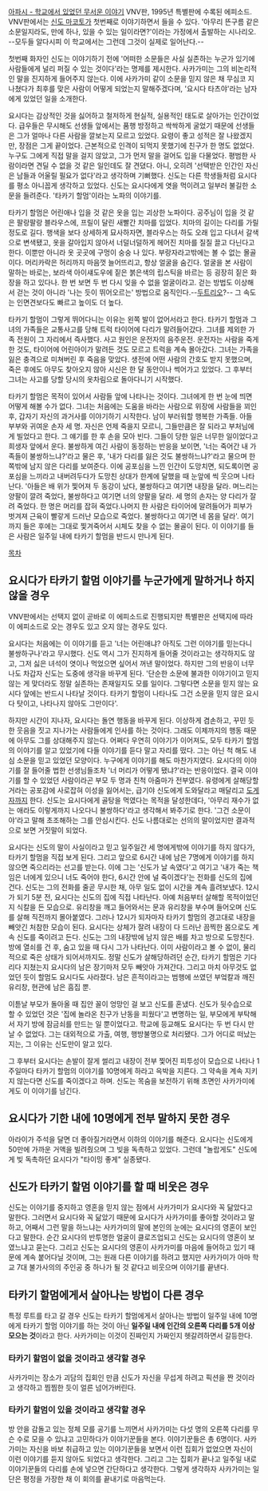 [[아파시 - 학교에서 있었던 무서운 이야기]] VNV판, 1995년 특별판에 수록된 에피소드. VNV판에서는 [[신도 마코토]]가 첫번째로 이야기하면서 들을 수 있다. '아무리 뜬구름 같은 소문일지라도, 만에 하나, 있을 수 있는 일이라면?'이라는 가정에서 출발하는 시나리오.  --모두들 알다시피 이 학교에서는 그런데 그것이 실제로 일어난다.--

첫번째 화자인 신도는 이야기하기 전에 '어떠한 소문들은 사실 실존하는 누군가 있기에 사람들에게 널리 퍼질 수 있는 것이다'라는 명제를 제시한다. 사카가미는 그의 비논리적인 말을 진지하게 들어주지 않는다. 이에 사카가미 같이 소문을 믿지 않은 채 무심코 지나쳤다가 최후를 맞은 사람이 어떻게 되었는지 말해주겠다며, '요시다 타츠야'라는 남자에게 있었던 일을 소개한다.

요시다는 감상적인 것을 싫어하고 철저하게 현실적, 실용적인 태도로 살아가는 인간이었다. 급우들은 무시해도 선생들 앞에서는 품행 방정하고 싹싹하게 굴었기 때문에 선생들은 그가 얼마나 다른 사람을 깔보는지 모르고 있었다. 요령이 좋고 성적은 잘 나왔겠지만, 장점은 그게 끝이었다. 근본적으로 인격이 되먹지 못했기에 친구가 한 명도 없었다. 누구도 그에게 직접 말을 걸지 않았고, 그가 먼저 말을 걸어도 입을 다물었다. 평범한 사람이라면 견딜 수 없을 것 같은 일인데도 잘 견뎠다. 아니, 오히려 '선택받은 인간인 자신은 남들과 어울릴 필요가 없다'라고 생각하며 기뻐했다. 신도는 다른 학생들처럼 요시다를 평소 아니꼽게 생각하고 있었다. 신도는 요시다에게 엿을 먹이려고 일부러 불길한 소문을 들려준다. '타카기 할멈'이라는 노파의 이야기를.

타카기 할멈은 어린애나 입을 것 같은 옷을 입는 괴상한 노파이다. 공주님이 입을 것 같은 팔랑팔랑 블라우스에, 프릴이 달린 새빨간 치마를 입었다. 치마의 길이는 다리를 가릴 정도로 길다. 행색을 보다 상세하게 묘사하자면, 블라우스는 하도 오래 입고 다녀서 갈색으로 변색됐고, 옷을 갈아입지 않아서 너덜너덜하게 헤어진 치마를 질질 끌고 다닌다고 한다. 이뿐만 아니라 옷 곳곳에 구멍이 숭숭 나 있다. 부랑자라고밖에는 볼 수 없는 몰골이다. 머리카락은 허리까지 마음껏 늘어뜨리고, 항상 얼굴을 숨긴다. 얼굴을 본 사람이 말하는 바로는, 보라색 아이섀도우에 짙은 붉은색의 립스틱을 바르는 등 굉장히 짙은 화장을 하고 있다나. 한 번 보면 두 번 다시 잊을 수 없을 얼굴이라고. 걷는 방법도 이상해서 걷는 것이 아니라 '나는 듯이 뛰어오르는' 방법으로 움직인다.--[[두트리오]]?-- 그 속도는 인면견보다도 빠르고 높이도 더 높다.

타카기 할멈이 그렇게 뛰어다니는 이유는 왼쪽 발이 없어서라고 한다. 타카기 할멈과 그녀의 가족들은 교통사고를 당해 트럭 타이어에 다리가 말려들어갔다. 그녀를 제외한 가족 전원이 그 자리에서 즉사했다. 사고 원인은 운전자의 음주운전. 운전자는 사람을 죽게 한 것도, 타이어에 어린아이가 말려든 것도 모르고 트럭을 계속 몰아갔다. 그녀는 가족을 잃은 충격으로 미쳐버린 후 죽음을 맞았다. 생전에 어떤 사람의 간호도 받지 못했으며, 죽은 후에도 아무도 찾아오지 않아 시신은 한 달 동안이나 썩어가고 있었다. 그 후부터 그녀는 사고를 당할 당시의 옷차림으로 돌아다니기 시작했다.

타카기 할멈은 목적이 있어서 사람들 앞에 나타나는 것이다. 그녀에게 한 번 눈에 띄면 어떻게 해볼 수가 없다. 그녀는 처음에는 도움을 바라는 사람으로 위장에 사람들을 꾀인 후, 갑자기 자신의 과거사를 이야기하기 시작한다. 남이 부러워할 행복한 가족들. 아들 부부와 귀여운 손자 세 명. 자신은 언제 죽을지 모르니, 그들만큼은 잘 되라고 부처님에게 빌었다고 한다. 그 얘기를 한 후 손을 모아 빈다. 그들이 당한 일은 너무한 일이었다고 희생자 앞에서 운다. 불쌍하게 여긴 사람이 동정하는 반응을 보이면, '너는 죽어간 내 가족들이 불쌍하느냐?'라고 물은 후, '내가 다리를 잃은 것도 불쌍하느냐?'라고 물으며 한 쪽밖에 남지 않은 다리를 보여준다. 이에 공포심을 느낀 인간이 도망치면, 되도록이면 공포심을 느끼라고 내버려두다가 도망친 상대가 한계에 달했을 때 눈앞에 씩 웃으며 나타난다. '아들은 배 위가 찣어져 두 동강이 났다, 불쌍하다고 여기면 내장을 달라. 며느리는 양팔이 깔려 죽었다, 불쌍하다고 여기면 너의 양팔을 달라. 세 명의 손자는 양 다리가 잘려 죽었다. 한 명은 머리를 잡혀 죽었다.나머지 한 사람은 타이어에 말려들어가 피부가 벗겨져 근육이 빨갛게 드러난 모습으로 죽었다. 불쌍하다고 여기면 네 몸을 달라'. 여기까지 들은 후에는 그대로 찣겨죽어서 시체도 찾을 수 없는 몰골이 된다. 이 이야기를 들은 사람은 일주일 내에 타카기 할멈을 반드시 만나게 된다. 

[[목차]]
== 요시다가 타카기 할멈 이야기를 누군가에게 말하거나 하지 않을 경우 ==
VNV판에서는 선택지 없이 곧바로 이 에피소드로 진행되지만 특별판은 선택지에 따라 이 에피소드로 오는 경우도 있고 오지 않는 경우도 있다.

요시다는 처음에는 이 이야기를 듣고 '너는 어린애냐? 아직도 그런 이야기를 믿는다니 불쌍하구나'라고 무시했다. 신도 역시 그가 진지하게 들어줄 것이라고는 생각하지도 않고, 그저 싫은 녀석이 엿이나 먹었으면 싶어서 꺼낸 말이었다. 하지만 그의 반응이 너무나도 차갑자 신도는 도중에 생각을 바꾸게 된다. '단순한 소문에 불과한 이야기이고 믿지 않는 게 맞더라도 정말 실존하는 존재일지도 모를 일이다. 그렇다면 소문을 믿지 않는 요시다 앞에는 반드시 나타날 것이다. 타카기 할멈이 나타나도 그건 소문을 믿지 않은 요시다 탓이고, 나타나지 않아도 그만이다'. 

하지만 시간이 지나자, 요시다는 돌연 행동을 바꾸게 된다. 이상하게 겸손하고, 꾸민 듯한 웃음을 짓고 지나가는 사람들에게 인사를 하는 것이다. 그래도 이제까지의 행동 때문에 아무도 그를 상대해주지 않는다. 어쩌다 우연히 이야기가 이어져도, 모두 타카기 할멈의 이야기를 알고 있었기에 다들 이야기를 듣다 말고 자리를 떴다. 그는 아닌 척 해도 내심 소문을 믿고 있었던 모양이다. 누구에게 이야기를 해도 마찬가지였다. 요시다의 이야기를 잘 들어줄 법한 선생님들조차 '너 머리가 어떻게 됐냐?'라는 반응이었다. 결국 이야기를 할 수 있었던 사람이라곤 부모 두 명과 친척 아줌마가 전부였다. 유령에게 살해당할 거라는 공포감에 사로잡혀 이성을 잃어서는, 급기야 신도에게 도와달라고 매달리고 [[도게자]]까지 한다. 신도는 요시다에게 골탕을 먹였다는 목적을 달성한데다, '아무리 재수가 없는 애라도 이렇게까지 나오다니 불쌍하다'라고 생각해서 봐주기로 한다. '그건 소문이야'라고 말해 초조해하는 그를 안심시킨다. 신도 나름대로는 선의의 말이었지만 결과적으로 보면 거짓말이 되었다.

요시다는 신도의 말이 사실이라고 믿고 일주일간 세 명에게밖에 이야기를 하지 않다가, 타카기 할멈을 직접 보게 된다. 그리고 앞으로 6시간 내에 남은 7명에게 이야기를 하지 않으면 죽으리라는 선고를 받는다. 이에 그는 '신도가 날 속였다'고 여기고 '내가 죽는 책임은 너에게 있으니 너도 죽어야 한다, 6시간 안에 널 죽이겠다'는 전화를 신도의 집에 건다. 신도는 그의 전화를 줄곧 무시한 채, 아무 일도 없이 시간을 계속 흘려보냈다. 12시가 되기 5분 전, 요시다는 신도의 집에 직접 나타난다. 아예 처음부터 살해할 목적이었던지 식칼을 든 모습으로. 유리창을 깨고 들어와서는 문과 유리창을 부수며 들어오며 신도를 살해 직전까지 몰아붙였다. 그러나 12시가 되자마자 타카기 할멈의 경고대로 내장을 빼앗긴 처참한 모습이 된다. 요시다는 상체가 잘려 내장이 다 드러난 끔찍한 몸으로도 계속 신도를 죽이려고 든다. 신도는 그의 내장밖에 남지 않은 배를 차고 방으로 도망친다. 방에 열쇠를 건 후, 숨고 있을 때 다시 그가 나타난다. 이미 사람이라고 볼 수 없이, 물리적으로 죽은 상태가 되어서까지도. 정말 신도가 살해당하려던 순간, 타카기 할멈은 기다리다 지쳤는지 요시다의 남은 장기마저 모두 빼앗아 가져간다. 그리고 마치 아무것도 없었던 듯이 할멈도 요시다도 사라졌다. 남은 흔적이라고는 범행에 쓰였던 부엌칼과 깨진 유리창, 현관에 남은 흠집 뿐.

이튿날 부모가 돌아올 때 집안 꼴이 엉망인 걸 보고 신도를 혼냈다. 신도가 뒷수습으로 할 수 있었던 것은 '집에 놀라온 친구가 난동을 피웠다'고 변명하는 일, 부모에게 부탁해서 자기 방에 잠금쇠를 만드는 일 뿐이었다고. 학교에 등교해도 요시다는 두 번 다시 만날 수 없었다. 그는 대외적으로 가출, 여행, 행방불명으로 처리됐다. 그가 어디로 떠났는지는, 그 이유는 신도만이 알고 있다.

그 후부터 요시다는 손발이 잘게 썰리고 내장이 전부 찣어진 피투성이 모습으로 나타나 1주일마다 타카기 할멈의 이야기를 10명에게 하라고 윽박을 지른다. 그 약속을 계속 지키지 않는다면 신도를 죽이겠다고 하며. 신도는 목숨을 보전하기 위해 초면인 사카가미에게도 이 이야기를 남긴다.

== 요시다가 기한 내에 10명에게 전부 말하지 못한 경우 ==
아라이가 주석을 달면 더 좋아질거라면서 이하의 이야기를 해준다. 요시다는 신도에게 50만에 가까운 거액을 빌려줬으며 그 빚을 독촉하고 있었다. 그런데 "놀랍게도" 신도에게 빚 독촉하던 요시다가 "타이밍 좋게" 실종됐다.

== 신도가 타카기 할멈 이야기를 할 때 비웃은 경우 ==
신도는 이야기를 중지하고 영혼을 믿지 않는 점에서 사카가미가 요시다와 꼭 닮았다고 말한다. 그러면서 요시다와 꼭 닮았기 때문에 요시다가 사카가미를 좋아할 것이라고 말하고, 어째서 그런 말을 하느냐는 사카가미의 말에 본인의 눈에는 요시다의 영혼이 보인다고 말한다. 순간 요시다의 반투명한 얼굴이 클로즈업되고 신도는 요시다의 영혼이 보였느냐고 묻는다. 그리고 신도는 요시다의 영혼이 사카가미를 마음에 들어하고 있기 때문에 계속 붙어다닐 것이며, 그는 원래 다른 이야기를 하려고 했지만 사카가미가 아마 학교 7대 불가사의의 주인공 중 하나가 될 것 같다고 비웃으며 이야기를 끝낸다.

== 타카기 할멈에게서 살아나는 방법이 다른 경우 ==
특정 루트를 타고 갈 경우 신도는 타카기 할멈에게서 살아나는 방법이 일주일 내에 10명에게 타카기 할멈 이야기를 하는 것이 아닌 '''일주일 내에 인간의 오른쪽 다리를 5개 이상 모으는 것'''이라고 한다. 사카가미는 이것이 진짜인지 가짜인지 헷갈려하면서 갈등한다.

=== 타카기 할멈이 없을 것이라고 생각할 경우 ===
사카가미는 장소가 괴담의 집회인 만큼 신도가 자신을 무섭게 하려고 픽션을 짠 것이라고 생각하고 찜찜한 듯이 얼른 넘어가버린다.

=== 타카기 할멈이 있을 것이라고 생각할 경우 ===
방 안을 감돌고 있는 정체 모를 공기를 느끼면서 사카가미는 다섯 명의 오른쪽 다리를 무슨 수로 모을 수 있냐고 고민하다가 이야기꾼들을 본다. 이야기꾼들은 총 6명이다. 사카가미는 자신을 바보 취급하고 있는 이야기꾼들을 보면서 이런 집회가 없었으면 자신이 이런 이야기를 듣지 않아도 되었다고 생각한다. 그리고 그는 집회가 끝나고 일주일 내로 이야기꾼들의 다리를 손에 넣으면 간단하다고 생각한다. 그렇게 생각하자 사카가미는 일단은 평정을 가장한 채 이 회의를 끝내기로 마음먹는다.

